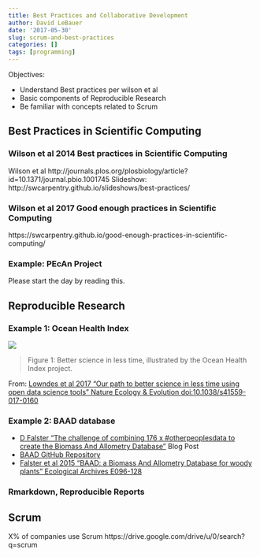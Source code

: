 ```yaml
---
title: Best Practices and Collaborative Development
author: David LeBauer
date: '2017-05-30'
slug: scrum-and-best-practices
categories: []
tags: [programming]
---
```


Objectives:

* Understand Best practices per wilson et al
* Basic components of Reproducible Research
* Be familiar with concepts related to Scrum 

## Best Practices in Scientific Computing

### Wilson et al 2014 Best practices in Scientific Computing

Wilson et al http://journals.plos.org/plosbiology/article?id=10.1371/journal.pbio.1001745
Slideshow: http://swcarpentry.github.io/slideshows/best-practices/

### Wilson et al 2017 Good enough practices in Scientific Computing

https://swcarpentry.github.io/good-enough-practices-in-scientific-computing/

### Example: PEcAn Project

Please start the day by reading this. 

## Reproducible Research

### Example 1: Ocean Health Index
![](https://www.nature.com/article-assets/npg/natecolevol/2017/s41559-017-0160/images_hires/w926/s41559-017-0160-f1.jpg)

> Figure 1: Better science in less time, illustrated by the Ocean Health Index project. 

From: [Lowndes et al 2017 "Our path to better science in less time using open data science tools" Nature Ecology & Evolution
doi:10.1038/s41559-017-0160](https://www.nature.com/articles/s41559-017-0160)

### Example 2: BAAD database

* [D Falster "The challenge of combining 176 x #otherpeoplesdata to create the Biomass And Allometry Database"](https://ropensci.org/blog/2015/06/03/baad/) Blog Post 
* [BAAD GitHub Repository](https://github.com/dfalster/baad)
* [Falster et al 2015 "BAAD: a Biomass And Allometry Database for woody plants" Ecological Archives E096-128](http://onlinelibrary.wiley.com/doi/10.1890/14-1889.1/abstract)

### Rmarkdown, Reproducible Reports

## Scrum

X% of companies use Scrum 
https://drive.google.com/drive/u/0/search?q=scrum